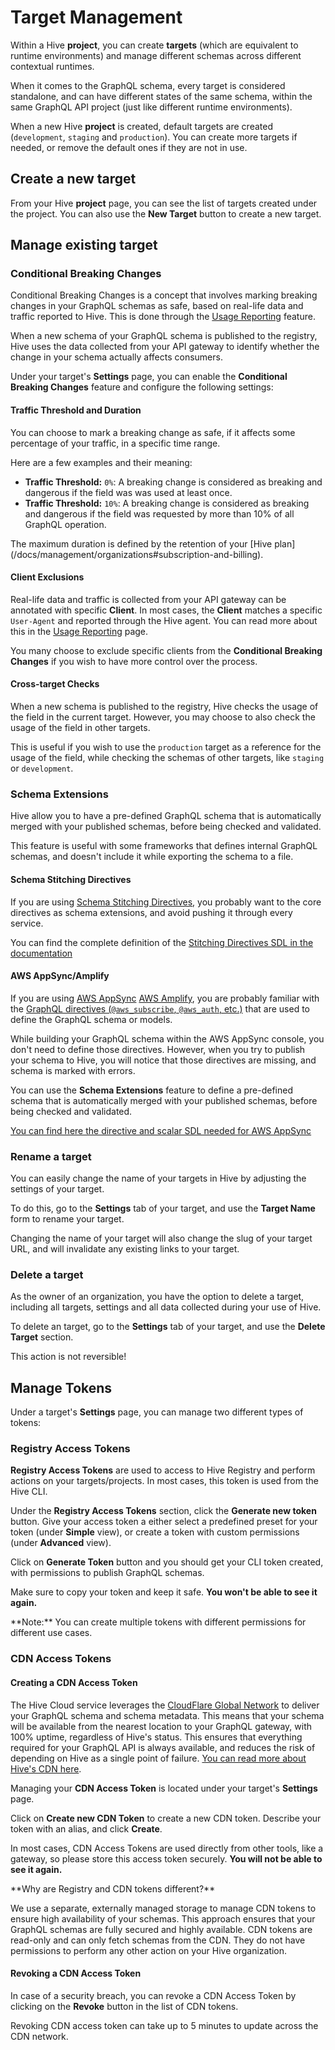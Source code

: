 
# Target Management

Within a Hive **project**, you can create **targets** (which are equivalent to runtime environments)
and manage different schemas across different contextual runtimes.

When it comes to the GraphQL schema, every target is considered standalone, and can have different
states of the same schema, within the same GraphQL API project (just like different runtime
environments).

When a new Hive **project** is created, default targets are created (`development`, `staging` and
`production`). You can create more targets if needed, or remove the default ones if they are not in
use.

## Create a new target

From your Hive **project** page, you can see the list of targets created under the project. You can
also use the **New Target** button to create a new target.

<NextImage
  alt="Create Target Form"
  src={newTargetFormImage}
  className="mt-10 max-w-xl rounded-lg drop-shadow-md"
/>

## Manage existing target

### Conditional Breaking Changes

Conditional Breaking Changes is a concept that involves marking breaking changes in your GraphQL
schemas as safe, based on real-life data and traffic reported to Hive. This is done through the
[Usage Reporting](/docs/features/usage-reporting) feature.

When a new schema of your GraphQL schema is published to the registry, Hive uses the data collected
from your API gateway to identify whether the change in your schema actually affects consumers.

<NextImage
  alt="Conditional Breaking Changes"
  src={tagetConditionalBreakingChangesImage}
  className="mt-10 max-w-3xl rounded-lg drop-shadow-md"
/>

Under your target's **Settings** page, you can enable the **Conditional Breaking Changes** feature
and configure the following settings:

#### Traffic Threshold and Duration

You can choose to mark a breaking change as safe, if it affects some percentage of your traffic, in
a specific time range.

Here are a few examples and their meaning:

- **Traffic Threshold:** `0%`: A breaking change is considered as breaking and dangerous if the
  field was was used at least once.
- **Traffic Threshold:** `10%`: A breaking change is considered as breaking and dangerous if the
  field was requested by more than 10% of all GraphQL operation.

<Callout type="info">
  The maximum duration is defined by the retention of your [Hive
  plan](/docs/management/organizations#subscription-and-billing).
</Callout>

#### Client Exclusions

Real-life data and traffic is collected from your API gateway can be annotated with specific
**Client**. In most cases, the **Client** matches a specific `User-Agent` and reported through the
Hive agent. You can read more about this in the [Usage Reporting](/docs/features/usage-reporting)
page.

You many choose to exclude specific clients from the **Conditional Breaking Changes** if you wish to
have more control over the process.

#### Cross-target Checks

When a new schema is published to the registry, Hive checks the usage of the field in the current
target. However, you may choose to also check the usage of the field in other targets.

This is useful if you wish to use the `production` target as a reference for the usage of the field,
while checking the schemas of other targets, like `staging` or `development`.

### Schema Extensions

Hive allow you to have a pre-defined GraphQL schema that is automatically merged with your published
schemas, before being checked and validated.

This feature is useful with some frameworks that defines internal GraphQL schemas, and doesn't
include it while exporting the schema to a file.

#### Schema Stitching Directives

If you are using
[Schema Stitching Directives](https://the-guild.dev/graphql/stitching/docs/approaches/stitching-directives),
you probably want to the core directives as schema extensions, and avoid pushing it through every
service.

You can find the complete definition of the
[Stitching Directives SDL in the documentation](https://the-guild.dev/graphql/stitching/docs/approaches/stitching-directives#directives-glossary)

#### AWS AppSync/Amplify

If you are using [AWS AppSync](https://aws.amazon.com/appsync/)
[AWS Amplify](https://docs.amplify.aws/), you are probably familiar with the
[GraphQL directives (`@aws_subscribe`, `@aws_auth`, etc.)](https://docs.amplify.aws/cli-legacy/graphql-transformer/directives/)
that are used to define the GraphQL schema or models.

While building your GraphQL schema within the AWS AppSync console, you don't need to define those
directives. However, when you try to publish your schema to Hive, you will notice that those
directives are missing, and schema is marked with errors.

You can use the **Schema Extensions** feature to define a pre-defined schema that is automatically
merged with your published schemas, before being checked and validated.

[You can find here the directive and scalar SDL needed for AWS AppSync](https://github.com/kamilkisiela/graphql-inspector/blob/d0efec031b64aae94818d749b697e73276f0f239/packages/loaders/loaders/src/index.ts#L57-L82)

### Rename a target

You can easily change the name of your targets in Hive by adjusting the settings of your target.

To do this, go to the **Settings** tab of your target, and use the **Target Name** form to rename
your target.

<Callout type="warning">
  Changing the name of your target will also change the slug of your target URL, and will invalidate
  any existing links to your target.
</Callout>

### Delete a target

As the owner of an organization, you have the option to delete a target, including all targets,
settings and all data collected during your use of Hive.

To delete an target, go to the **Settings** tab of your target, and use the **Delete Target**
section.

<Callout type="warning">This action is not reversible!</Callout>

## Manage Tokens

Under a target's **Settings** page, you can manage two different types of tokens:

### Registry Access Tokens

**Registry Access Tokens** are used to access to Hive Registry and perform actions on your
targets/projects. In most cases, this token is used from the Hive CLI.

Under the **Registry Access Tokens** section, click the **Generate new token** button. Give your
access token a either select a predefined preset for your token (under **Simple** view), or create a
token with custom permissions (under **Advanced** view).

<NextImage
  alt="Create Registry Token Form"
  src={tokenImage}
  className="mt-10 max-w-md rounded-lg drop-shadow-md"
/>

Click on **Generate Token** button and you should get your CLI token created, with permissions to
publish GraphQL schemas.

<NextImage
  alt="Created Token"
  src={tokenCreateSuccess}
  className="mt-10 max-w-xl rounded-lg drop-shadow-md"
/>

Make sure to copy your token and keep it safe. **You won't be able to see it again.**

<Callout type="info">
  **Note:** You can create multiple tokens with different permissions for different use cases.
</Callout>

### CDN Access Tokens

#### Creating a CDN Access Token

The Hive Cloud service leverages the
[CloudFlare Global Network](https://www.cloudflare.com/network/) to deliver your GraphQL schema and
schema metadata. This means that your schema will be available from the nearest location to your
GraphQL gateway, with 100% uptime, regardless of Hive's status. This ensures that everything
required for your GraphQL API is always available, and reduces the risk of depending on Hive as a
single point of failure.
[You can read more about Hive's CDN here](/docs/features/high-availability-cdn).

Managing your **CDN Access Token** is located under your target's **Settings** page.

Click on **Create new CDN Token** to create a new CDN token. Describe your token with an alias, and
click **Create**.

In most cases, CDN Access Tokens are used directly from other tools, like a gateway, so please store
this access token securely. **You will not be able to see it again.**

<Callout type="info">
**Why are Registry and CDN tokens different?**

We use a separate, externally managed storage to manage CDN tokens to ensure high availability of
your schemas. This approach ensures that your GraphQL schemas are fully secured and highly
available. CDN tokens are read-only and can only fetch schemas from the CDN. They do not have
permissions to perform any other action on your Hive organization.

</Callout>

#### Revoking a CDN Access Token

In case of a security breach, you can revoke a CDN Access Token by clicking on the **Revoke** button
in the list of CDN tokens.

<Callout type="info">
  Revoking CDN access token can take up to 5 minutes to update across the CDN network.
</Callout>

